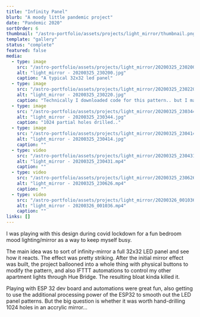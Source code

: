 ```yaml
---
title: "Infinity Panel"
blurb: "A moody little pandemic project"
date: "Pandemic 2020"
sortOrder: 6
thumbnail: "/astro-portfolio/assets/projects/light_mirror/thumbnail.png"
template: "gallery"
status: "complete"
featured: false
media: 
  - type: image
    src: "/astro-portfolio/assets/projects/light_mirror/20200325_230200.jpg"
    alt: "light_mirror - 20200325_230200.jpg"
    caption: "A typical 32x32 led panel"
  - type: image
    src: "/astro-portfolio/assets/projects/light_mirror/20200325_230220.jpg"
    alt: "light_mirror - 20200325_230220.jpg"
    caption: "Technically I downloaded code for this pattern.. but I made it better!"
  - type: image
    src: "/astro-portfolio/assets/projects/light_mirror/20200325_230344.jpg"
    alt: "light_mirror - 20200325_230344.jpg"
    caption: "1024 partial holes drilled.."
  - type: image
    src: "/astro-portfolio/assets/projects/light_mirror/20200325_230414.jpg"
    alt: "light_mirror - 20200325_230414.jpg"
    caption: ""
  - type: video
    src: "/astro-portfolio/assets/projects/light_mirror/20200325_230431.mp4"
    alt: "light_mirror - 20200325_230431.mp4"
    caption: ""
  - type: video
    src: "/astro-portfolio/assets/projects/light_mirror/20200325_230626.mp4"
    alt: "light_mirror - 20200325_230626.mp4"
    caption: ""
  - type: video
    src: "/astro-portfolio/assets/projects/light_mirror/20200326_001036.mp4"
    alt: "light_mirror - 20200326_001036.mp4"
    caption: ""
links: []
---
```



I was playing with this design during covid lockdown for a fun bedroom mood lighting/mirror as a way to keep myself busy.

The main idea was to sort of infinity-mirror a full 32x32 LED panel and see how it reacts. The effect was pretty striking. After the initial mirror effect was built, the project ballooned into a whole thing with physical buttons to modify the pattern, and also IFTTT automations to control my other apartment lights through Hue Bridge. The resulting bloat kinda killed it. 

Playing with ESP 32 dev board and automations were great fun, also getting to use the additional processing power of the ESP32 to smooth out the LED panel patterns. But the big question is whether it was worth hand-drilling 1024 holes in an accrylic mirror...
